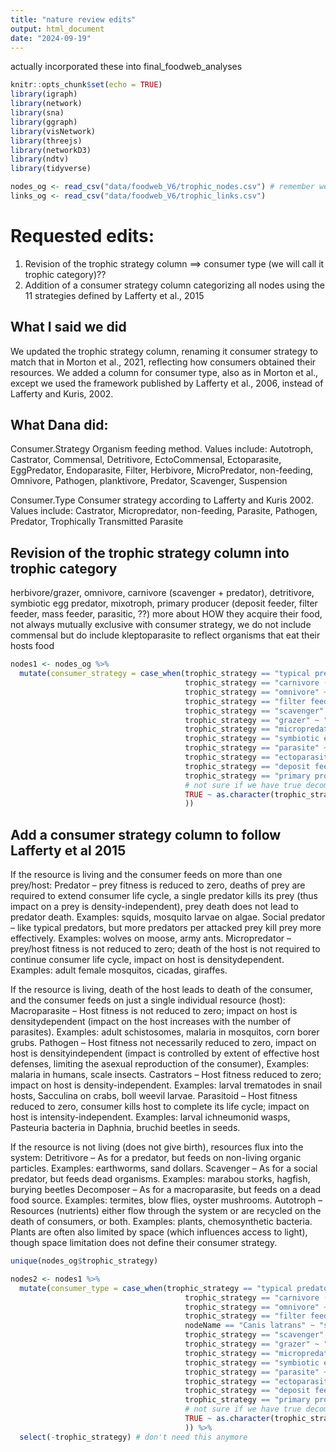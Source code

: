 ```yaml
---
title: "nature review edits"
output: html_document
date: "2024-09-19"
---
```

 actually incorporated these into final_foodweb_analyses
```r
knitr::opts_chunk$set(echo = TRUE)
library(igraph) 
library(network) 
library(sna)
library(ggraph)
library(visNetwork)
library(threejs)
library(networkD3)
library(ndtv) 
library(tidyverse)

nodes_og <- read_csv("data/foodweb_V6/trophic_nodes.csv") # remember we're going to need to update these and save them in multiple places
links_og <- read_csv("data/foodweb_V6/trophic_links.csv")
```

# Requested edits:
1.	Revision of the trophic strategy column ==> consumer type (we will call it trophic category)??
2.	Addition of a consumer strategy column categorizing all nodes using the 11 strategies defined by Lafferty et al., 2015

## What I said we did
We updated the trophic strategy column, renaming it consumer strategy to match that in Morton et al., 2021, reflecting how consumers obtained their resources. We added a column for consumer type, also as in Morton et al., except we used the framework published by Lafferty et al., 2006, instead of Lafferty and Kuris, 2002.

## What Dana did:
Consumer.Strategy	Organism feeding method. Values include: Autotroph, Castrator, Commensal, Detritivore, EctoCommensal, Ectoparasite, EggPredator, Endoparasite, Filter, Herbivore, MicroPredator, non-feeding, Omnivore, Pathogen, planktivore, Predator, Scavenger, Suspension

Consumer.Type	Consumer strategy according to Lafferty and Kuris 2002. Values include: Castrator, Micropredator, non-feeding, Parasite, Pathogen, Predator, Trophically Transmitted Parasite


## Revision of the trophic strategy column into trophic category
herbivore/grazer, omnivore, carnivore (scavenger + predator), detritivore, symbiotic egg predator, mixotroph, primary producer (deposit feeder, filter feeder, mass feeder, parasitic, ??)
more about HOW they acquire their food, not always mutually exclusive with consumer strategy, we do not include commensal but do include kleptoparasite to reflect organisms that eat their hosts food
```r
nodes1 <- nodes_og %>% 
  mutate(consumer_strategy = case_when(trophic_strategy == "typical predator" ~ "typical predator",
                                       trophic_strategy == "carnivore (scavenger + predator)" ~ "carnivore (scavenger + predator)",
                                       trophic_strategy == "omnivore" ~ "omnivore",
                                       trophic_strategy == "filter feeder" ~ "filter feeder",
                                       trophic_strategy == "scavenger" ~ "scavenger", # but this is supposed to be like social predator
                                       trophic_strategy == "grazer" ~ "grazer",
                                       trophic_strategy == "micropredator" ~ "micropredator",
                                       trophic_strategy == "symbiotic egg predator" ~ "symbiotic egg predator",
                                       trophic_strategy == "parasite" ~ "endoparasite",
                                       trophic_strategy == "ectoparasite" ~ "ectoparasite",
                                       trophic_strategy == "deposit feeder" ~ "deposit feeder",
                                       trophic_strategy == "primary producer" ~ "primary producer",
                                       # not sure if we have true decomposers...
                                       TRUE ~ as.character(trophic_strategy)
                                       ))

```



## Add a consumer strategy column to follow Lafferty et al 2015
If the resource is living and the consumer feeds on more than one prey/host:
Predator – prey fitness is reduced to zero, deaths of prey are required to extend consumer life cycle, a single predator kills its prey (thus impact on a prey is density-independent), prey death does not lead to predator death. Examples: squids, mosquito larvae on algae. 
Social predator – like typical predators, but more predators per attacked prey kill prey more effectively. Examples: wolves on moose, army ants. 
Micropredator – prey/host fitness is not reduced to zero; death of the host is not required to continue consumer life cycle, impact on host is densitydependent. Examples: adult female mosquitos, cicadas, giraffes. 

If the resource is living, death of the host leads to death of the consumer, and the consumer feeds on just a single individual resource (host): 
Macroparasite – Host fitness is not reduced to zero; impact on host is densitydependent (impact on the host increases with the number of parasites). Examples: adult schistosomes, malaria in mosquitos, corn borer grubs. 
Pathogen – Host fitness not necessarily reduced to zero, impact on host is densityindependent (impact is controlled by extent of effective host defenses, limiting the asexual reproduction of the consumer), Examples: malaria in humans, scale insects. 
Castrators – Host fitness reduced to zero; impact on host is density-independent. Examples: larval trematodes in snail hosts, Sacculina on crabs, boll weevil larvae. 
Parasitoid – Host fitness reduced to zero, consumer kills host to complete its life cycle; impact on host is intensity-independent. Examples: larval ichneumonid wasps, Pasteuria bacteria in Daphnia, bruchid beetles in seeds. 

If the resource is not living (does not give birth), resources flux into the system: 
Detritivore – As for a predator, but feeds on non-living organic particles. Examples: earthworms, sand dollars. 
Scavenger – As for a social predator, but feeds dead organisms. Examples: marabou storks, hagfish, burying beetles
Decomposer – As for a macroparasite, but feeds on a dead food source. Examples: termites, blow flies, oyster mushrooms. 
Autotroph –Resources (nutrients) either flow through the system or are recycled on the death of consumers, or both. Examples: plants, chemosynthetic bacteria. Plants are often also limited by space (which influences access to light), though space limitation does not define their consumer strategy.

```r
unique(nodes_og$trophic_strategy)

nodes2 <- nodes1 %>% 
  mutate(consumer_type = case_when(trophic_strategy == "typical predator" ~ "predator",
                                       trophic_strategy == "carnivore (scavenger + predator)" ~ "predator",
                                       trophic_strategy == "omnivore" ~ "predator",
                                       trophic_strategy == "filter feeder" ~ "predator",
                                       nodeName == "Canis latrans" ~ "social predator", #idk if we have other social predators
                                       trophic_strategy == "scavenger" ~ "scavenger", # but this is supposed to be like social predator
                                       trophic_strategy == "grazer" ~ "micropredator",
                                       trophic_strategy == "micropredator" ~ "micropredator",
                                       trophic_strategy == "symbiotic egg predator" ~ "micropredator",
                                       trophic_strategy == "parasite" ~ "macroparasite",
                                       trophic_strategy == "ectoparasite" ~ "pathogen",
                                       trophic_strategy == "deposit feeder" ~ "detritivore",
                                       trophic_strategy == "primary producer" ~ "autotroph",
                                       # not sure if we have true decomposers...
                                       TRUE ~ as.character(trophic_strategy)
                                       )) %>% 
  select(-trophic_strategy) # don't need this anymore


```
